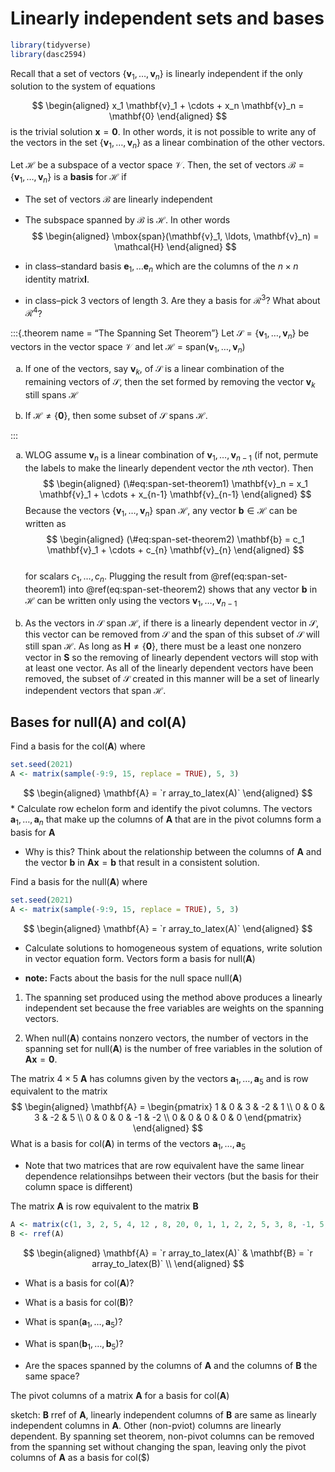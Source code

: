 # Linearly independent sets and bases

```r
library(tidyverse)
library(dasc2594)
```

Recall that a set of vectors $\{ \mathbf{v}_1, \ldots, \mathbf{v}_n\}$ is linearly independent if the only solution to the system of equations 

$$
\begin{aligned}
x_1 \mathbf{v}_1 + \cdots + x_n \mathbf{v}_n = \mathbf{0}
\end{aligned}
$$
is the trivial solution $\mathbf{x} = \mathbf{0}$. In other words, it is not possible to write any of the vectors in the set $\{ \mathbf{v}_1, \ldots, \mathbf{v}_n\}$ as a linear combination of the other vectors. 


:::{.definition}
Let $\mathcal{H}$ be a subspace of a vector space $\mathcal{V}$. Then, the set of vectors $\mathcal{B} = \{ \mathbf{v}_1, \ldots, \mathbf{v}_n \}$ is a **basis** for $\mathcal{H}$ if

* The set of vectors $\mathcal{B}$ are linearly independent

* The subspace spanned by $\mathcal{B}$ is $\mathcal{H}$. In other words
$$
\begin{aligned}
\mbox{span}(\mathbf{v}_1, \ldots, \mathbf{v}_n) = \mathcal{H}
\end{aligned}
$$
:::


:::{.example}
* in class--standard basis $\mathbf{e}_1, \ldots \mathbf{e}_n$ which are the columns of the $n \times n$ identity matrix$\mathbf{I}$.
:::

:::{.example}
* in class--pick 3 vectors of length 3. Are they a basis for $\mathcal{R}^3$? What about $\mathcal{R}^4$?
:::


:::{.theorem name = "The Spanning Set Theorem"}
Let $\mathcal{S} = \{\mathbf{v}_1, \ldots, \mathbf{v}_n\}$ be vectors in the vector space $\mathcal{V}$ and let $\mathcal{H}$ = span($\mathbf{v}_1, \ldots, \mathbf{v}_n$)

a) If one of the vectors, say $\mathbf{v}_k$, of $\mathcal{S}$ is a linear combination of the remaining vectors of $\mathcal{S}$, then the set formed by removing the vector $\mathbf{v}_k$ still spans $\mathcal{H}$
    
b) If $\mathcal{H} \neq \{\mathbf{0}\}$, then some subset of $\mathcal{S}$ spans $\mathcal{H}$.

:::

:::{.proof}
a) WLOG assume $\mathbf{v}_n$ is a linear combination of $\mathbf{v}_1, \ldots, \mathbf{v}_{n-1}$ (if not, permute the labels to make the linearly dependent vector the $n$th vector). Then
$$
\begin{aligned}
(\#eq:span-set-theorem1)
\mathbf{v}_n = x_1 \mathbf{v}_1 + \cdots + x_{n-1} \mathbf{v}_{n-1}
\end{aligned}
$$
Because the vectors $\{\mathbf{v}_1, \ldots, \mathbf{v}_n\}$ span $\mathcal{H}$, any vector $\mathbf{b}\in \mathcal{H}$ can be written as 
$$
\begin{aligned}
(\#eq:span-set-theorem2)
\mathbf{b} = c_1 \mathbf{v}_1 + \cdots + c_{n} \mathbf{v}_{n}
\end{aligned}
$$    
for scalars $c_1, \ldots, c_n$. Plugging the result from \@ref(eq:span-set-theorem1) into \@ref(eq:span-set-theorem2) shows that any vector $\mathbf{b}$ in $\mathcal{H}$ can be written only using the vectors $\mathbf{v}_1, \ldots, \mathbf{v}_{n-1}$

b) As the vectors in $\mathcal{S}$ span $\mathcal{H}$, if there is a linearly dependent vector in $\mathcal{S}$, this vector can be removed from $\mathcal{S}$ and the span of this subset of $\mathcal{S}$ will still span $\mathcal{H}$. As long as $\mathbf{H} \neq \{\mathbf{0}\}$, there must be a least one nonzero vector in $\mathbf{S}$ so the removing of linearly dependent vectors will stop with at least one vector. As all of the linearly dependent vectors have been removed, the subset of $\mathcal{S}$ created in this manner will be a set of linearly independent vectors that span $\mathcal{H}$.

:::

## Bases for null($\mathbf{A}$) and col($\mathbf{A}$)

:::{.example}
Find a basis for the col($\mathbf{A}$) where
```r
set.seed(2021)
A <- matrix(sample(-9:9, 15, replace = TRUE), 5, 3)
```
$$
\begin{aligned}
\mathbf{A} = `r array_to_latex(A)`
\end{aligned}
$$
* Calculate row echelon form and identify the pivot columns. The vectors $\mathbf{a}_1, \ldots, \mathbf{a}_n$ that make up the columns of $\mathbf{A}$ that are in the pivot columns form a basis for $\mathbf{A}$

* Why is this? Think about the relationship between the columns of $\mathbf{A}$ and the vector $\mathbf{b}$ in $\mathbf{A} \mathbf{x} = \mathbf{b}$ that result in a consistent solution.

:::

:::{.example}
Find a basis for the null($\mathbf{A}$) where
```r
set.seed(2021)
A <- matrix(sample(-9:9, 15, replace = TRUE), 5, 3)
```
$$
\begin{aligned}
\mathbf{A} = `r array_to_latex(A)`
\end{aligned}
$$

* Calculate solutions to homogeneous system of equations, write solution in vector equation form. Vectors form a basis for null($\mathbf{A}$)
:::

* **note:** Facts about the basis for the null space null($\mathbf{A}$)

1) The spanning set produced using the method above produces a linearly independent set because the free variables are weights on the spanning vectors. 

2) When null($\mathbf{A}$) contains nonzero vectors, the number of vectors in the spanning set for null($\mathbf{A}$) is the number of free variables in the solution of $\mathbf{A} \mathbf{x} = \mathbf{0}$.

:::{.example}
The matrix $4 \times 5$ $\mathbf{A}$ has columns given by the vectors $\mathbf{a}_1, \ldots, \mathbf{a}_5$ and is row equivalent to the matrix 
$$
\begin{aligned}
\mathbf{A} = \begin{pmatrix} 1 & 0 & 3 & -2 & 1 \\ 0 & 0 & 3 & -2 & 5 \\ 0 & 0 & 0 & -1 & -2 \\ 0 & 0 & 0 & 0 & 0 \end{pmatrix}
\end{aligned}
$$
What is a basis for col($\mathbf{A}$) in terms of the vectors $\mathbf{a}_1, \ldots, \mathbf{a}_5$ 
:::

* Note that two matrices that are row equivalent have the same linear dependence relationsihps between their vectors (but the basis for their column space is different)


:::{.example}

The matrix $\mathbf{A}$ is row equivalent to the matrix $\mathbf{B}$
```r
A <- matrix(c(1, 3, 2, 5, 4, 12 , 8, 20, 0, 1, 1, 2, 2, 5, 3, 8, -1, 5, 2, 8), 4, 5)
B <- rref(A)
```
$$
\begin{aligned}
\mathbf{A} = `r array_to_latex(A)` & \mathbf{B} = `r array_to_latex(B)` \\
\end{aligned}
$$

* What is a basis for col($\mathbf{A}$)?

* What is a basis for col($\mathbf{B}$)? 

* What is span($\mathbf{a}_1, \ldots, \mathbf{a}_5$)?

* What is span($\mathbf{b}_1, \ldots, \mathbf{b}_5$)?

* Are the spaces spanned by the columns of $\mathbf{A}$ and the columns of $\mathbf{B}$ the same space?
:::

:::{.theorem}
The pivot columns of a matrix $\mathbf{A}$ for a basis for col($\mathbf{A}$)
:::

:::{.proof}
sketch: $\mathbf{B}$ rref of $\mathbf{A}$, linearly independent columns of $\mathbf{B}$ are same as linearly independent columns in $\mathbf{A}$. Other (non-pviot) columns are linearly dependent. By spanning set theorem, non-pivot columns can be removed from the spanning set without changing the span, leaving only the pivot columns of $\mathbf{A}$ as a basis for col($\)
:::

